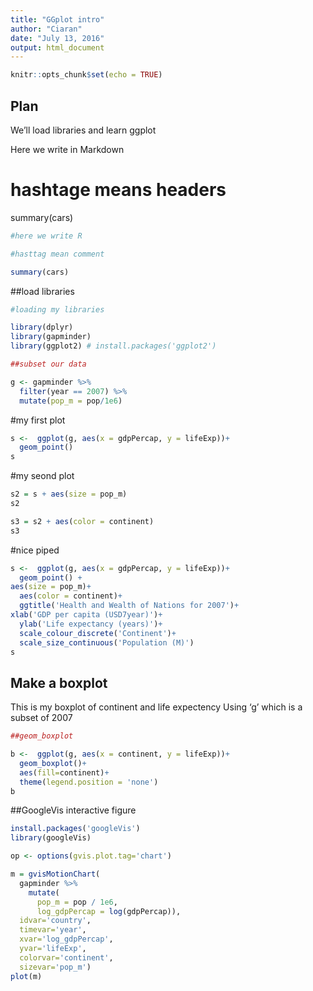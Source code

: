 ```yaml
---
title: "GGplot intro"
author: "Ciaran"
date: "July 13, 2016"
output: html_document
---
```


```r
knitr::opts_chunk$set(echo = TRUE)
```

## Plan

We'll load libraries and learn ggplot

Here we write in Markdown

# hashtage means headers

summary(cars)

```r
#here we write R

#hasttag mean comment

summary(cars)

```

##load libraries

```r
#loading my libraries

library(dplyr)
library(gapminder)
library(ggplot2) # install.packages('ggplot2')

##subset our data

g <- gapminder %>% 
  filter(year == 2007) %>% 
  mutate(pop_m = pop/1e6)


````

#my first plot

```r
s <-  ggplot(g, aes(x = gdpPercap, y = lifeExp))+
  geom_point()
s
````

#my seond plot

````r
s2 = s + aes(size = pop_m)
s2

s3 = s2 + aes(color = continent)
s3
````

#nice piped

````r
s <-  ggplot(g, aes(x = gdpPercap, y = lifeExp))+
  geom_point() +
aes(size = pop_m)+
  aes(color = continent)+
  ggtitle('Health and Wealth of Nations for 2007')+
xlab('GDP per capita (USD7year)')+
  ylab('Life expectancy (years)')+
  scale_colour_discrete('Continent')+
  scale_size_continuous('Population (M)')
s

````

## Make a boxplot

This is my boxplot of continent and life expectency
Using 'g' which is a subset of 2007

```r
##geom_boxplot

b <-  ggplot(g, aes(x = continent, y = lifeExp))+
  geom_boxplot()+
  aes(fill=continent)+
  theme(legend.position = 'none')
b
````
##GoogleVis interactive figure

```r
install.packages('googleVis')
library(googleVis)

op <- options(gvis.plot.tag='chart')

m = gvisMotionChart(
  gapminder %>%
    mutate(
      pop_m = pop / 1e6,
      log_gdpPercap = log(gdpPercap)), 
  idvar='country', 
  timevar='year', 
  xvar='log_gdpPercap', 
  yvar='lifeExp', 
  colorvar='continent',
  sizevar='pop_m')
plot(m)


```



